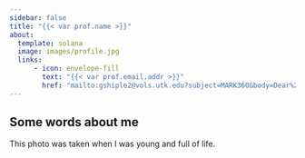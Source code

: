 ```yaml
---
sidebar: false
title: "{{< var prof.name >}}"
about:
  template: solana
  image: images/profile.jpg
  links: 
      - icon: envelope-fill
        text: "{{< var prof.email.addr >}}"
        href: "mailto:gshiple2@vols.utk.edu?subject=MARK360&body=Dear%20Professor%Shipley,%0A%0A"
---
```


## Some words about me

This photo was taken when I was young and full of life.


